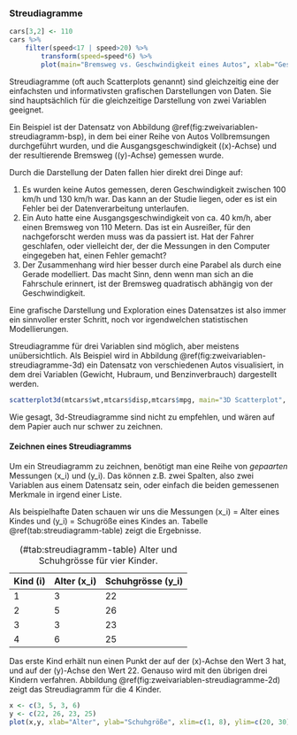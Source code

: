 ### Streudiagramme

```r
cars[3,2] <- 110
cars %>%
    filter(speed<17 | speed>20) %>%
        transform(speed=speed*6) %>%
        plot(main="Bremsweg vs. Geschwindigkeit eines Autos", xlab="Geschwindigkeit", ylab="Bremsweg")
```

Streudiagramme (oft auch Scatterplots genannt) sind gleichzeitig eine der einfachsten und informativsten grafischen Darstellungen von Daten. Sie sind hauptsächlich für die gleichzeitige Darstellung von zwei Variablen geeignet.

Ein Beispiel ist der Datensatz von Abbildung \@ref(fig:zweivariablen-streudiagramm-bsp), in dem bei einer Reihe von Autos Vollbremsungen durchgeführt wurden, und die Ausgangsgeschwindigkeit (\(x\)-Achse) und der resultierende Bremsweg (\(y\)-Achse) gemessen wurde.

Durch die Darstellung der Daten fallen hier direkt drei Dinge auf:

1. Es wurden keine Autos gemessen, deren Geschwindigkeit zwischen 100 km/h und 130 km/h war. Das kann an der Studie liegen, oder es ist ein Fehler bei der Datenverarbeitung unterlaufen.
2. Ein Auto hatte eine Ausgangsgeschwindigkeit von ca. 40 km/h, aber einen Bremsweg von 110 Metern. Das ist ein Ausreißer, für den nachgeforscht werden muss was da passiert ist. Hat der Fahrer geschlafen, oder vielleicht der, der die Messungen in den Computer eingegeben hat, einen Fehler gemacht?
3. Der Zusammenhang wird hier besser durch eine Parabel als durch eine Gerade modelliert. Das macht Sinn, denn wenn man sich an die Fahrschule erinnert, ist der Bremsweg quadratisch abhängig von der Geschwindigkeit.

Eine grafische Darstellung und Exploration eines Datensatzes ist also immer ein sinnvoller erster Schritt, noch vor irgendwelchen statistischen Modellierungen.

Streudiagramme für drei Variablen sind möglich, aber meistens unübersichtlich. Als Beispiel wird in Abbildung \@ref(fig:zweivariablen-streudiagramme-3d) ein Datensatz von verschiedenen Autos visualisiert, in dem drei Variablen (Gewicht, Hubraum, und Benzinverbrauch) dargestellt werden.

```r
scatterplot3d(mtcars$wt,mtcars$disp,mtcars$mpg, main="3D Scatterplot", xlab="Gewicht in tausend Pfund (lbs.)", ylab="Hubraum (Kubikzoll)", zlab="Benzinverbrauch (Meilen pro US-Gallone)")
```

Wie gesagt, 3d-Streudiagramme sind nicht zu empfehlen, und wären auf dem Papier auch nur schwer zu zeichnen.

#### Zeichnen eines Streudiagramms {-}

Um ein Streudiagramm zu zeichnen, benötigt man eine Reihe von *gepaarten* Messungen \(x_i\) und \(y_i\). Das können z.B. zwei Spalten, also zwei Variablen aus einem Datensatz sein, oder einfach die beiden gemessenen Merkmale in irgend einer Liste.

Als beispielhafte Daten schauen wir uns die Messungen \(x_i\) = Alter eines Kindes und \(y_i\) = Schugröße eines Kindes an. Tabelle \@ref(tab:streudiagramm-table) zeigt die Ergebnisse.

Table: (#tab:streudiagramm-table) Alter und Schuhgrösse für vier Kinder.

| Kind \(i\) | Alter \(x_i\) | Schuhgrösse \(y_i\) |
| ---------- | ------------- | ------------------- |
| 1          | 3             | 22                  |
| 2          | 5             | 26                  |
| 3          | 3             | 23                  |
| 4          | 6             | 25                  |

Das erste Kind erhält nun einen Punkt der auf der \(x\)-Achse den Wert 3 hat, und auf der \(y\)-Achse den Wert 22. Genauso wird mit den übrigen drei Kindern verfahren. Abbildung \@ref(fig:zweivariablen-streudiagramme-2d) zeigt das Streudiagramm für die 4 Kinder.

```r
x <- c(3, 5, 3, 6)
y <- c(22, 26, 23, 25)
plot(x,y, xlab="Alter", ylab="Schuhgröße", xlim=c(1, 8), ylim=c(20, 30), main="Schuhgröße vs. Alter eines Kindes")
```